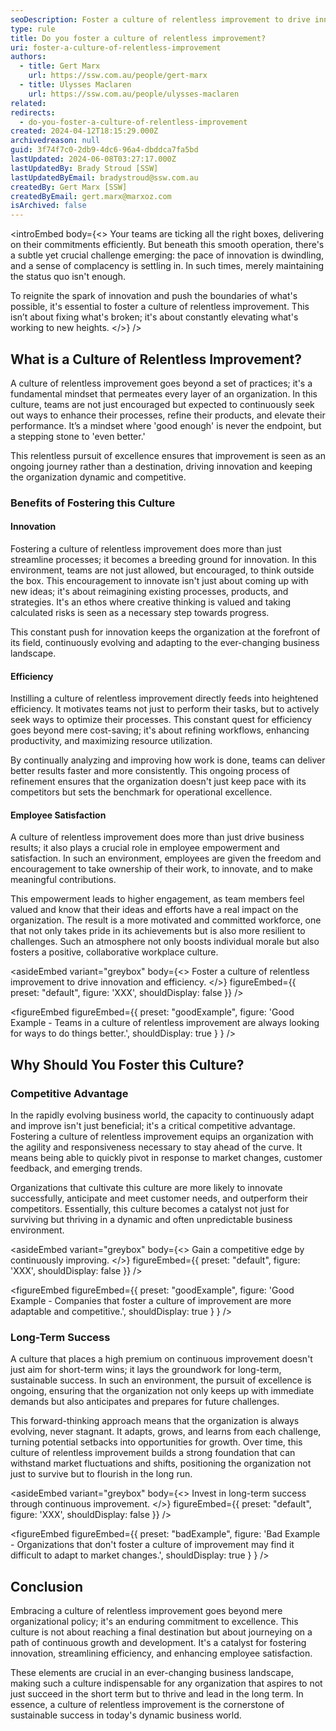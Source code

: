 ```yaml
---
seoDescription: Foster a culture of relentless improvement to drive innovation and efficiency in your organization, leading to long-term success.
type: rule
title: Do you foster a culture of relentless improvement?
uri: foster-a-culture-of-relentless-improvement
authors:
  - title: Gert Marx
    url: https://ssw.com.au/people/gert-marx
  - title: Ulysses Maclaren
    url: https://ssw.com.au/people/ulysses-maclaren
related:
redirects:
  - do-you-foster-a-culture-of-relentless-improvement
created: 2024-04-12T18:15:29.000Z
archivedreason: null
guid: 3f74f7c0-2db9-4dc6-96a4-dbddca7fa5bd
lastUpdated: 2024-06-08T03:27:17.000Z
lastUpdatedBy: Brady Stroud [SSW]
lastUpdatedByEmail: bradystroud@ssw.com.au
createdBy: Gert Marx [SSW]
createdByEmail: gert.marx@marxoz.com
isArchived: false
---
```


<introEmbed
  body={<>
Your teams are ticking all the right boxes, delivering on their commitments efficiently. But beneath this smooth operation, there's a subtle yet crucial challenge emerging: the pace of innovation is dwindling, and a sense of complacency is settling in. In such times, merely maintaining the status quo isn't enough.

To reignite the spark of innovation and push the boundaries of what's possible, it's essential to foster a culture of relentless improvement. This isn’t about fixing what's broken; it's about constantly elevating what's working to new heights.
  </>}
/>
## What is a Culture of Relentless Improvement?

A culture of relentless improvement goes beyond a set of practices; it's a fundamental mindset that permeates every layer of an organization. In this culture, teams are not just encouraged but expected to continuously seek out ways to enhance their processes, refine their products, and elevate their performance. It’s a mindset where 'good enough' is never the endpoint, but a stepping stone to 'even better.'

This relentless pursuit of excellence ensures that improvement is seen as an ongoing journey rather than a destination, driving innovation and keeping the organization dynamic and competitive.

### Benefits of Fostering this Culture

#### Innovation

Fostering a culture of relentless improvement does more than just streamline processes; it becomes a breeding ground for innovation. In this environment, teams are not just allowed, but encouraged, to think outside the box. This encouragement to innovate isn't just about coming up with new ideas; it's about reimagining existing processes, products, and strategies. It's an ethos where creative thinking is valued and taking calculated risks is seen as a necessary step towards progress.

This constant push for innovation keeps the organization at the forefront of its field, continuously evolving and adapting to the ever-changing business landscape.

#### Efficiency

Instilling a culture of relentless improvement directly feeds into heightened efficiency. It motivates teams not just to perform their tasks, but to actively seek ways to optimize their processes. This constant quest for efficiency goes beyond mere cost-saving; it's about refining workflows, enhancing productivity, and maximizing resource utilization.

By continually analyzing and improving how work is done, teams can deliver better results faster and more consistently. This ongoing process of refinement ensures that the organization doesn't just keep pace with its competitors but sets the benchmark for operational excellence.

#### Employee Satisfaction

A culture of relentless improvement does more than just drive business results; it also plays a crucial role in employee empowerment and satisfaction. In such an environment, employees are given the freedom and encouragement to take ownership of their work, to innovate, and to make meaningful contributions.

This empowerment leads to higher engagement, as team members feel valued and know that their ideas and efforts have a real impact on the organization. The result is a more motivated and committed workforce, one that not only takes pride in its achievements but is also more resilient to challenges. Such an atmosphere not only boosts individual morale but also fosters a positive, collaborative workplace culture.

<asideEmbed
  variant="greybox"
  body={<>
    Foster a culture of relentless improvement to drive innovation and efficiency.
  </>}
  figureEmbed={{
    preset: "default",
    figure: 'XXX',
    shouldDisplay: false
  }}
/>

<figureEmbed figureEmbed={{
  preset: "goodExample",
  figure: 'Good Example - Teams in a culture of relentless improvement are always looking for ways to do things better.',
  shouldDisplay: true
} } />


## Why Should You Foster this Culture?

### Competitive Advantage

In the rapidly evolving business world, the capacity to continuously adapt and improve isn't just beneficial; it's a critical competitive advantage. Fostering a culture of relentless improvement equips an organization with the agility and responsiveness necessary to stay ahead of the curve. It means being able to quickly pivot in response to market changes, customer feedback, and emerging trends.

Organizations that cultivate this culture are more likely to innovate successfully, anticipate and meet customer needs, and outperform their competitors. Essentially, this culture becomes a catalyst not just for surviving but thriving in a dynamic and often unpredictable business environment.

<asideEmbed
  variant="greybox"
  body={<>
    Gain a competitive edge by continuously improving.
  </>}
  figureEmbed={{
    preset: "default",
    figure: 'XXX',
    shouldDisplay: false
  }}
/>

<figureEmbed figureEmbed={{
  preset: "goodExample",
  figure: 'Good Example - Companies that foster a culture of improvement are more adaptable and competitive.',
  shouldDisplay: true
} } />


### Long-Term Success

A culture that places a high premium on continuous improvement doesn't just aim for short-term wins; it lays the groundwork for long-term, sustainable success. In such an environment, the pursuit of excellence is ongoing, ensuring that the organization not only keeps up with immediate demands but also anticipates and prepares for future challenges.

This forward-thinking approach means that the organization is always evolving, never stagnant. It adapts, grows, and learns from each challenge, turning potential setbacks into opportunities for growth. Over time, this culture of relentless improvement builds a strong foundation that can withstand market fluctuations and shifts, positioning the organization not just to survive but to flourish in the long run.

<asideEmbed
  variant="greybox"
  body={<>
    Invest in long-term success through continuous improvement.
  </>}
  figureEmbed={{
    preset: "default",
    figure: 'XXX',
    shouldDisplay: false
  }}
/>

<figureEmbed figureEmbed={{
  preset: "badExample",
  figure: 'Bad Example - Organizations that don\'t foster a culture of improvement may find it difficult to adapt to market changes.',
  shouldDisplay: true
} } />


## Conclusion

Embracing a culture of relentless improvement goes beyond mere organizational policy; it's an enduring commitment to excellence. This culture is not about reaching a final destination but about journeying on a path of continuous growth and development. It's a catalyst for fostering innovation, streamlining efficiency, and enhancing employee satisfaction.

These elements are crucial in an ever-changing business landscape, making such a culture indispensable for any organization that aspires to not just succeed in the short term but to thrive and lead in the long term. In essence, a culture of relentless improvement is the cornerstone of sustainable success in today's dynamic business world.
